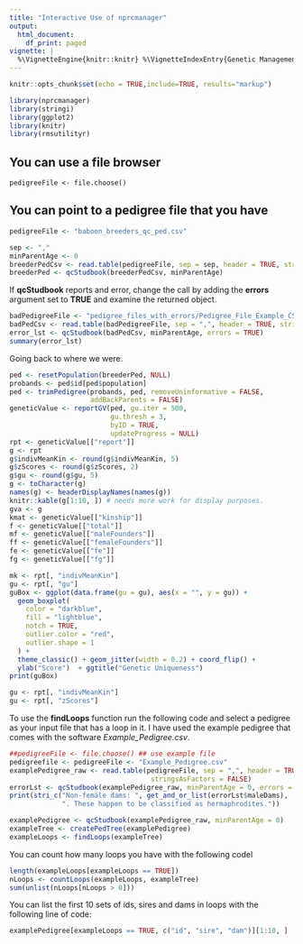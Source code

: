 ```yaml
---
title: "Interactive Use of nprcmanager"
output:
  html_document:
    df_print: paged
vignette: |
  %\VignetteEngine{knitr::knitr} %\VignetteIndexEntry{Genetic Management Tools} %\usepackage[UTF-8]{inputenc}
---
```


```r
knitr::opts_chunk$set(echo = TRUE,include=TRUE, results="markup")
```

```r
library(nprcmanager)
library(stringi)
library(ggplot2)
library(knitr)
library(rmsutilityr)

```

## You can use a file browser

    pedigreeFile <- file.choose()
    
## You can point to a pedigree file that you have
```r
pedigreeFile <- "baboon_breeders_qc_ped.csv"

sep <- ","
minParentAge <- 0
breederPedCsv <- read.table(pedigreeFile, sep = sep, header = TRUE, stringsAsFactors = FALSE)
breederPed <- qcStudbook(breederPedCsv, minParentAge)

```

If __qcStudbook__ reports and error, change the call by adding the __errors__
argument set to __TRUE__ and examine the returned object.

```r
badPedigreeFile <- "pedigree_files_with_errors/Pedigree_File_Example_CSV.csv"
badPedCsv <- read.table(badPedigreeFile, sep = ",", header = TRUE, stringsAsFactors = FALSE)
error_lst <- qcStudbook(badPedCsv, minParentAge, errors = TRUE)
summary(error_lst)

```

Going back to where we were.

```r
ped <- resetPopulation(breederPed, NULL)
probands <- ped$id[ped$population]
ped <- trimPedigree(probands, ped, removeUninformative = FALSE,
                    addBackParents = FALSE)
geneticValue <- reportGV(ped, gu.iter = 500,
                         gu.thresh = 3,
                         byID = TRUE,
                         updateProgress = NULL)
rpt <- geneticValue[["report"]]
g <- rpt
g$indivMeanKin <- round(g$indivMeanKin, 5)
g$zScores <- round(g$zScores, 2)
g$gu <- round(g$gu, 5)
g <- toCharacter(g)
names(g) <- headerDisplayNames(names(g))
knitr::kable(g[1:10, ]) # needs more work for display purposes.
gva <- g
kmat <- geneticValue[["kinship"]]
f <- geneticValue[["total"]]
mf <- geneticValue[["maleFounders"]]
ff <- geneticValue[["femaleFounders"]]
fe <- geneticValue[["fe"]]
fg <- geneticValue[["fg"]]

mk <- rpt[, "indivMeanKin"]
gu <- rpt[, "gu"]
guBox <- ggplot(data.frame(gu = gu), aes(x = "", y = gu)) +
  geom_boxplot(
    color = "darkblue",
    fill = "lightblue",
    notch = TRUE,
    outlier.color = "red",
    outlier.shape = 1
  ) +
  theme_classic() + geom_jitter(width = 0.2) + coord_flip() +
  ylab("Score")  + ggtitle("Genetic Uniqueness")
print(guBox)

gu <- rpt[, "indivMeanKin"]
gu <- rpt[, "zScores"]
```

To use the __findLoops__ function run the following code and select a pedigree as your input
file that has a loop in it. I have used the example pedigree that comes with the software
_Example_Pedigree.csv_.

```r
##pedigreeFile <- file.choose() ## use example file
pedigreefile <- pedigreeFile <- "Example_Pedigree.csv"
examplePedigree_raw <- read.table(pedigreeFile, sep = ",", header = TRUE, 
                                   stringsAsFactors = FALSE)
errorLst <- qcStudbook(examplePedigree_raw, minParentAge = 0, errors = TRUE)
print(stri_c("Non-female dams: ", get_and_or_list(errorLst$maleDams), 
             ". These happen to be classified as hermaphrodites."))
```
```r
examplePedigree <- qcStudbook(examplePedigree_raw, minParentAge = 0)
exampleTree <- createPedTree(examplePedigree)
exampleLoops <- findLoops(exampleTree)

```
You can count how many loops you have with the following codel
```r
length(exampleLoops[exampleLoops == TRUE])
nLoops <- countLoops(exampleLoops, exampleTree)
sum(unlist(nLoops[nLoops > 0]))

```

You can list the first 10 sets of ids, sires and dams in loops with the following line of code:

```r

examplePedigree[exampleLoops == TRUE, c("id", "sire", "dam")][1:10, ]


```
